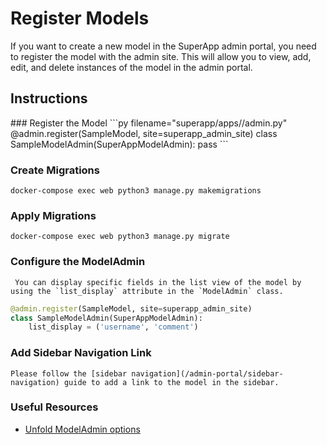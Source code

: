 
# Register Models

If you want to create a new model in the SuperApp admin portal, you need to register the model with the admin site. This will allow you to view, add, edit, and delete instances of the model in the admin portal.

## Instructions
<Steps>
### Register the Model
```py filename="superapp/apps/<app_name>/admin.py"
@admin.register(SampleModel, site=superapp_admin_site)
class SampleModelAdmin(SuperAppModelAdmin):
    pass
```

### Create Migrations
```shell
docker-compose exec web python3 manage.py makemigrations
```

### Apply Migrations
```shell
docker-compose exec web python3 manage.py migrate
```
### Configure the ModelAdmin
     You can display specific fields in the list view of the model by using the `list_display` attribute in the `ModelAdmin` class.
```py filename="superapp/apps/<app_name>/admin.py"
@admin.register(SampleModel, site=superapp_admin_site)
class SampleModelAdmin(SuperAppModelAdmin):
    list_display = ('username', 'comment')
```

### Add Sidebar Navigation Link
    Please follow the [sidebar navigation](/admin-portal/sidebar-navigation) guide to add a link to the model in the sidebar.


</Steps>

### Useful Resources

- [Unfold ModelAdmin options](https://github.com/unfoldadmin/django-unfold?tab=readme-ov-file#available-unfoldadminmodeladmin-options)

